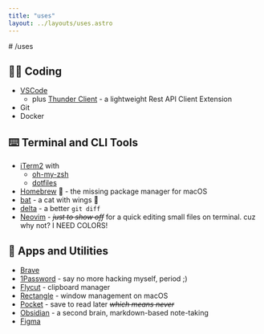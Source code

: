 ```yaml
---
title: "uses"
layout: ../layouts/uses.astro
---
```


<div class="grid max-w-xl mx-auto mt-10 mb-20 px-[var(--container-px)]">
# /uses

## 👩‍💻 Coding

- [VSCode](https://code.visualstudio.com)
  - plus [Thunder Client](https://www.thunderclient.com/) - a lightweight Rest API Client Extension
- Git
- Docker

## ⌨️ Terminal and CLI Tools

- [iTerm2](https://iterm2.com) with
  - [oh-my-zsh](https://ohmyz.sh)
  - [dotfiles](https://github.com/sgennrw/dotfiles)
- [Homebrew](https://brew.sh) 🍺 - the missing package manager for macOS
- [bat](https://github.com/sharkdp/bat) - a cat with wings 🦇
- [delta](https://dandavison.github.io/delta/) - a better `git diff`
- [Neovim](https://neovim.io) - _~~just to show off~~_ for a quick editing small files on terminal. cuz why not? <span class="font-semibold text-sm text-rainbow">I NEED COLORS!</span>

## 🧳 Apps and Utilities

- [Brave](https://brave.com)
- [1Password](https://1password.com/) - say no more hacking myself, period ;)
- [Flycut](https://github.com/TermiT/Flycut) - clipboard manager
- [Rectangle](https://rectangleapp.com/) - window management on macOS
- [Pocket](https://getpocket.com) - save to read later _~~which means never~~_
- [Obsidian](https://obsidian.md/) - a second brain, markdown-based note-taking
- [Figma](https://www.figma.com/)

</div>
